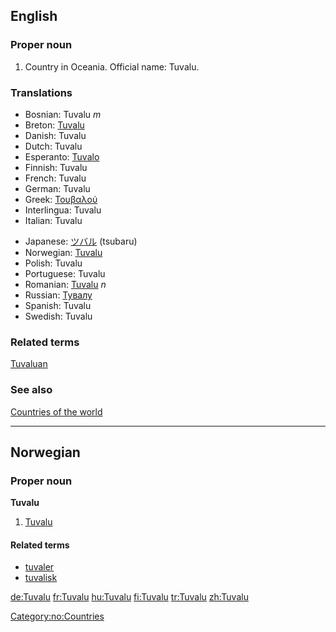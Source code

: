 ==English==
===Proper noun===
# Country in Oceania. Official name: Tuvalu.
===Translations===
{{top}}
*Bosnian: Tuvalu ''m''
*Breton: [[Tuvalu]]
*Danish: Tuvalu
*Dutch: Tuvalu
*Esperanto: [[Tuvalo]]
*Finnish: Tuvalu
*French: Tuvalu
*German: Tuvalu
*Greek: [[Τουβαλού]]
*Interlingua: Tuvalu
*Italian: Tuvalu
{{mid}}
*Japanese: [[ツバル]] (tsubaru)
*Norwegian: [[#Norwegian|Tuvalu]]
*Polish: Tuvalu
*Portuguese: Tuvalu
*Romanian: [[Tuvalu]] ''n''
*Russian: [[Тувалу]]
*Spanish: Tuvalu
*Swedish: Tuvalu
{{bottom}}

===Related terms===
[[Tuvaluan]]
===See also===
[[Countries of the world]]

----
==Norwegian==
===Proper noun===
[[Category:no:Countries]]
'''Tuvalu'''
#[[#English|Tuvalu]]
====Related terms====
*[[tuvaler]]
*[[tuvalisk]]

[[de:Tuvalu]]
[[fr:Tuvalu]]
[[hu:Tuvalu]]
[[fi:Tuvalu]]
[[tr:Tuvalu]]
[[zh:Tuvalu]]